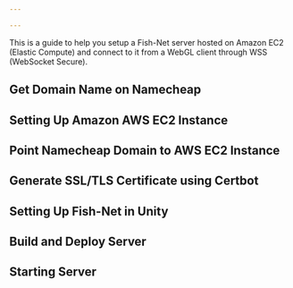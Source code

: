 ```yaml
---

---
```



<ProcessHeader title={title} publishDate={publishDate} kind={kind}/>




This is a guide to help you setup a Fish-Net server hosted on Amazon EC2 (Elastic Compute) and connect to it from a WebGL client through WSS (WebSocket Secure).

## Get Domain Name on Namecheap

## Setting Up Amazon AWS EC2 Instance

## Point Namecheap Domain to AWS EC2 Instance

## Generate SSL/TLS Certificate using Certbot

## Setting Up Fish-Net in Unity

## Build and Deploy Server

## Starting Server
